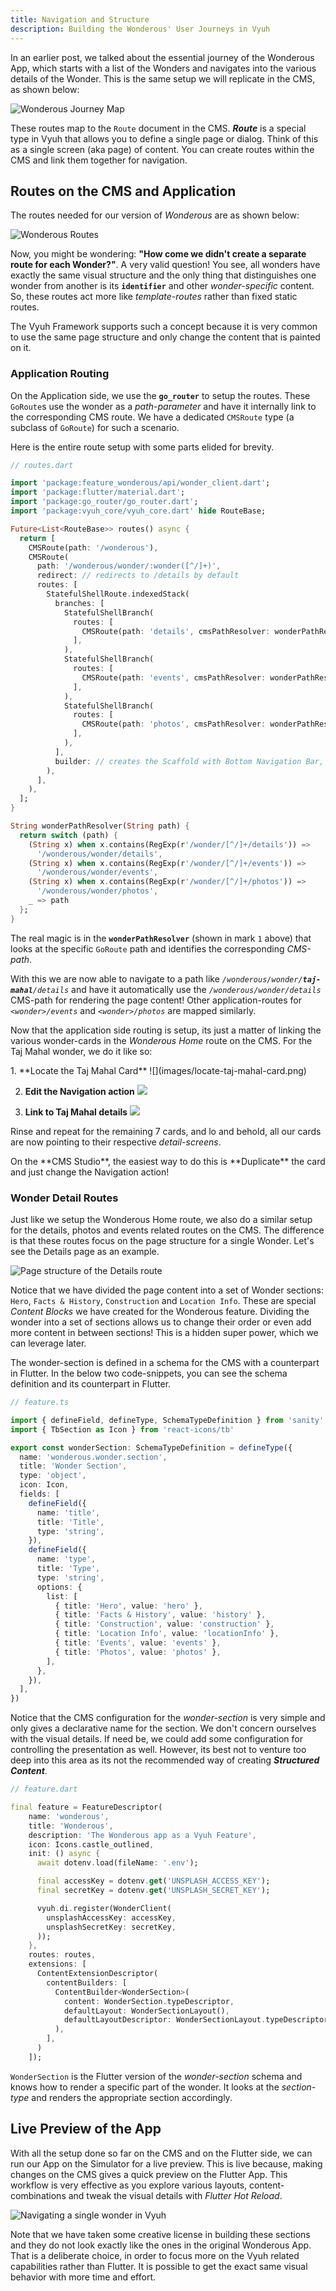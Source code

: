 ```yaml
---
title: Navigation and Structure
description: Building the Wonderous' User Journeys in Vyuh
---
```



In an earlier post, we talked about the essential journey of the Wonderous App,
which starts with a list of the Wonders and navigates into the various details
of the Wonder. This is the same setup we will replicate in the CMS, as shown
below:

![Wonderous Journey Map](images/navigation-wonderous.png)

These routes map to the `Route` document in the CMS. _**Route**_ is a special
type in Vyuh that allows you to define a single page or dialog. Think of this as
a single screen (aka page) of content. You can create routes within the CMS and
link them together for navigation.

## Routes on the CMS and Application

The routes needed for our version of _Wonderous_ are as shown below:

![Wonderous Routes](images/wonderous-routes.png)

Now, you might be wondering: **"How come we didn't create a separate route for
each Wonder?"**. A very valid question! You see, all wonders have exactly the
same visual structure and the only thing that distinguishes one wonder from
another is its **`identifier`** and other _wonder-specific_ content. So, these
routes act more like _template-routes_ rather than fixed static routes.

The Vyuh Framework supports such a concept because it is very common to use the
same page structure and only change the content that is painted on it.&#x20;

### Application Routing

On the Application side, we use the **`go_router`** to setup the routes. These
`GoRoute`s use the wonder as a _path-parameter_ and have it internally link to
the corresponding CMS route. We have a dedicated `CMSRoute` type (a subclass of
`GoRoute`) for such a scenario.

Here is the entire route setup with some parts elided for brevity.

```dart {"1":40-50}
// routes.dart

import 'package:feature_wonderous/api/wonder_client.dart';
import 'package:flutter/material.dart';
import 'package:go_router/go_router.dart';
import 'package:vyuh_core/vyuh_core.dart' hide RouteBase;

Future<List<RouteBase>> routes() async {
  return [
    CMSRoute(path: '/wonderous'),
    CMSRoute(
      path: '/wonderous/wonder/:wonder([^/]+)',
      redirect: // redirects to /details by default
      routes: [
        StatefulShellRoute.indexedStack(
          branches: [
            StatefulShellBranch(
              routes: [
                CMSRoute(path: 'details', cmsPathResolver: wonderPathResolver),
              ],
            ),
            StatefulShellBranch(
              routes: [
                CMSRoute(path: 'events', cmsPathResolver: wonderPathResolver),
              ],
            ),
            StatefulShellBranch(
              routes: [
                CMSRoute(path: 'photos', cmsPathResolver: wonderPathResolver),
              ],
            ),
          ],
          builder: // creates the Scaffold with Bottom Navigation Bar,
        ),
      ],
    ),
  ];
}

String wonderPathResolver(String path) {
  return switch (path) {
    (String x) when x.contains(RegExp(r'/wonder/[^/]+/details')) =>
      '/wonderous/wonder/details',
    (String x) when x.contains(RegExp(r'/wonder/[^/]+/events')) =>
      '/wonderous/wonder/events',
    (String x) when x.contains(RegExp(r'/wonder/[^/]+/photos')) =>
      '/wonderous/wonder/photos',
    _ => path
  };
}

```

The real magic is in the **`wonderPathResolver`** (shown in mark `1` above) that
looks at the specific `GoRoute` path and identifies the corresponding
_CMS-path_.&#x20;

With this we are now able to navigate to a path like
_`/wonderous/wonder/`**`taj-mahal`**`/details`_ and have it automatically use
the _`/wonderous/wonder/details`_ CMS-path for rendering the page content! Other
application-routes for _`<wonder>/events`_ and _`<wonder>/photos`_ are mapped
similarly.

Now that the application side routing is setup, its just a matter of linking the
various wonder-cards in the _Wonderous Home_ route on the CMS. For the Taj Mahal
wonder, we do it like so:

<Steps>
1. **Locate the Taj Mahal Card**
  ![](images/locate-taj-mahal-card.png)

2. **Edit the Navigation action** ![](images/edit-navigation.png)

3. **Link to Taj Mahal details** ![](images/link-to-taj-mahal.png)

</Steps>

Rinse and repeat for the remaining 7 cards, and lo and behold, all our cards are
now pointing to their respective _detail-screens_.&#x20;

<Aside>
  On the **CMS Studio**, the easiest way to do this is **Duplicate** the card
  and just change the Navigation action!
</Aside>

### Wonder Detail Routes

Just like we setup the Wonderous Home route, we also do a similar setup for the
details, photos and events related routes on the CMS. The difference is that
these routes focus on the page structure for a single Wonder. Let's see the
Details page as an example.

![Page structure of the Details route](images/details-route.png)

Notice that we have divided the page content into a set of Wonder sections:
`Hero`, `Facts & History`, `Construction` and `Location Info`. These are special
_Content Blocks_ we have created for the Wonderous feature. Dividing the wonder
into a set of sections allows us to change their order or even add more content
in between sections! This is a hidden super power, which we can leverage later.

The wonder-section is defined in a schema for the CMS with a counterpart in
Flutter. In the below two code-snippets, you can see the schema definition and
its counterpart in Flutter.

```typescript
// feature.ts

import { defineField, defineType, SchemaTypeDefinition } from 'sanity'
import { TbSection as Icon } from 'react-icons/tb'

export const wonderSection: SchemaTypeDefinition = defineType({
  name: 'wonderous.wonder.section',
  title: 'Wonder Section',
  type: 'object',
  icon: Icon,
  fields: [
    defineField({
      name: 'title',
      title: 'Title',
      type: 'string',
    }),
    defineField({
      name: 'type',
      title: 'Type',
      type: 'string',
      options: {
        list: [
          { title: 'Hero', value: 'hero' },
          { title: 'Facts & History', value: 'history' },
          { title: 'Construction', value: 'construction' },
          { title: 'Location Info', value: 'locationInfo' },
          { title: 'Events', value: 'events' },
          { title: 'Photos', value: 'photos' },
        ],
      },
    }),
  ],
})
```

Notice that the CMS configuration for the _wonder-section_ is very simple and
only gives a declarative name for the section. We don't concern ourselves with
the visual details. If need be, we could add some configuration for controlling
the presentation as well. However, its best not to venture too deep into this
area as its not the recommended way of creating _**Structured Content**_.

```dart
// feature.dart

final feature = FeatureDescriptor(
    name: 'wonderous',
    title: 'Wonderous',
    description: 'The Wonderous app as a Vyuh Feature',
    icon: Icons.castle_outlined,
    init: () async {
      await dotenv.load(fileName: '.env');

      final accessKey = dotenv.get('UNSPLASH_ACCESS_KEY');
      final secretKey = dotenv.get('UNSPLASH_SECRET_KEY');

      vyuh.di.register(WonderClient(
        unsplashAccessKey: accessKey,
        unsplashSecretKey: secretKey,
      ));
    },
    routes: routes,
    extensions: [
      ContentExtensionDescriptor(
        contentBuilders: [
          ContentBuilder<WonderSection>(
            content: WonderSection.typeDescriptor,
            defaultLayout: WonderSectionLayout(),
            defaultLayoutDescriptor: WonderSectionLayout.typeDescriptor,
          ),
        ],
      )
    ]);

```

`WonderSection` is the Flutter version of the _wonder-section_ schema and knows
how to render a specific part of the wonder. It looks at the _section-type_ and
renders the appropriate section accordingly.

## Live Preview of the App

With all the setup done so far on the CMS and on the Flutter side, we can run
our App on the Simulator for a live preview. This is live because, making
changes on the CMS gives a quick preview on the Flutter App. This workflow is
very effective as you explore various layouts, content-combinations and tweak
the visual details with _Flutter Hot Reload_.&#x20;

![Navigating a single wonder in Vyuh](images/managing-wonders.png)

Note that we have taken some creative license in building these sections and
they do not look exactly like the ones in the original Wonderous App. That is a
deliberate choice, in order to focus more on the Vyuh related capabilities
rather than Flutter. It is possible to get the exact same visual behavior with
more time and effort.
